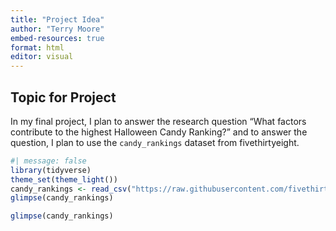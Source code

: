 ```yaml
---
title: "Project Idea"
author: "Terry Moore"
embed-resources: true
format: html
editor: visual
---
```


## Topic for Project

In my final project, I plan to answer the research question "What factors contribute to the highest Halloween Candy Ranking?" and to answer the question, I plan to use the `candy_rankings` dataset from fivethirtyeight.

```r
#| message: false
library(tidyverse)
theme_set(theme_light())
candy_rankings <- read_csv("https://raw.githubusercontent.com/fivethirtyeight/data/master/candy-power-ranking/candy-data.csv")
glimpse(candy_rankings)
```

```r
glimpse(candy_rankings)
```
